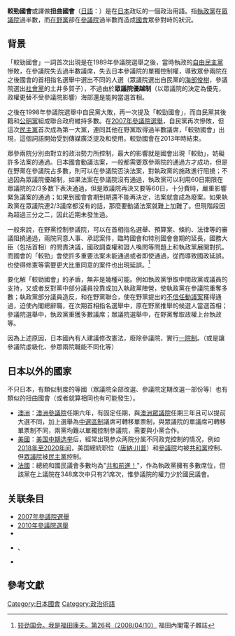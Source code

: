 {{refimprove|time=2016-04-15T06:04:18+00:00}}
{{japanese|japanese=ねじれ国会|kana=ねじれこっかい|romaji=Nejire kokkai}}
'''較勁國會'''或譯做'''扭曲國會'''（[[日語|日語]]：{{lang|ja|'''ねじれ国会'''}}）是在[[日本|日本]]政坛的一個政治用語。指[[執政黨|執政黨]]在[[眾議院_(日本)|眾議院]]過半數，而[[在野黨|在野黨]]卻在[[參議院_(日本)|參議院]]過半數而造成[[國會_(日本)|國會]]眾參對峙的狀況。

== 背景 ==
「較勁國會」一詞首次出現是在1989年參議院選舉之後，當時執政的[[自由民主黨_(日本)|自由民主黨]]慘敗，在參議院失去過半數議席，失去日本參議院的單獨控制權，導致眾參兩院在之後國會的首相指名選舉中選出不同的人選（眾議院選出自民黨的[[海部俊樹|海部俊樹]]，參議院選出[[日本社會黨|社會黨]]的土井多賀子），不過由於'''眾議院優越制'''（以眾議院的決定為優先，政權更替不受參議院影響）海部還是能夠當選首相。

之後在1998年參議院選舉中自民黨大敗，再一次提及「較勁國會」，而自民黨其後籍和[[公明黨|公明黨]]組成聯合政府維持多數。在[[第21屆日本參議院議員通常選舉|2007年參議院選舉]]，自民黨再次慘敗，但這次[[民主黨_(日本)|民主黨]]首次成為第一大黨，連同其他在野黨取得過半數議席，「較勁國會」出現，這個詞語開始受到傳媒廣泛提及和使用。較勁國會在2013年時結束。

眾參兩院分別由對立的政治勢力所控制，最大的影響就是國會出現「較勁」，妨礙許多法案的通過。日本國會動議法案，一般都需要眾參兩院的通過方才成功，但是在野黨在參議院占多數，則可以在參議院否決法案，對執政黨的施政進行阻撓；不過因為眾議院優越制，如果法案在參議院沒有通過，執政黨可以利用60日期限在眾議院的2/3多数下表決通過，但是眾議院再決又要等60日，十分費時，嚴重影響緊急議案的通過；如果到國會會期到期還不能再決定，法案就會成為廢案。如果執政黨在眾議院連2/3議席都沒有的話，那麼要動議法案就難上加難了。但現階段因為超過三分之二，因此近期未發生過。

一般來說，在野黨控制參議院，可以在首相指名選舉、預算案、條約、法律等的審議阻撓通過，兩院同意人事、承認案件，臨時國會和特別國會會期的延長，國務大臣（包括首相）的問責決議，國政調查權和證人喚問等問題上和執政黨展開對抗。而國會的「較勁」會使許多重要法案未能通過或者即使通過，從而導致國政延誤。也使得修憲等需要更大比重同意的案件也出現延誤。<ref>[http://202.232.190.90/foreign/m-magazine/backnumber_ch/2008/0410.html 较劲国会。我是福田康夫。第26号（2008/04/10）]{{dead link|date=2018年4月 |bot=InternetArchiveBot |fix-attempted=yes }} 福田內閣電子雜誌</ref>

要化解「較勁國會」的矛盾，無非是幾種可能。例如執政黨爭取中間政黨或議員的支持，又或者反對黨中部分議員投靠或加入執政黨陣營，使執政黨在參議院重奪多數；執政黨部分議員造反，和在野黨聯合，使在野黨提出的[[不信任動議|不信任動議案]]獲得通過，迫使內閣總辭職，在次期首相指名選舉中，原在野黨推舉的候選人當選首相；參議院選舉中，執政黨重獲多數議席；眾議院選舉中，在野黨奪取政權上台執政等。

因為上述原因，日本國內有人建議修改憲法，廢除參議院，實行[[一院制|一院制]]。（或是讓參議院虛級化、參眾兩院職能不同化等）

== 日本以外的國家 ==
不只日本，有類似制度的等國（眾議院全部改選、參議院定期改選一部份等）也有類似的扭曲國會（或者就算相同也有可能發生）。

* [[澳洲|澳洲]]：[[澳洲參議院|澳洲參議院]]任期六年，有固定任期，與[[澳洲眾議院|澳洲眾議院]]任期三年且可以提前大選不同，加上選舉為[[中選區制|中選區制]]議席可轉移單票制，與眾議院的單議席可轉移單票制不同，兩黨均難以單獨控制參議院，需要與小黨合作。
* [[美國|美國]]：[[美国中期选举|美国中期选举]]后，經常出現参众两院分属不同政党控制的情况，例如[[第116届美国国会|2018年至2020年间]]，美国總統职位（[[唐納·川普|唐納·川普]]）和[[美国参议院|參議院]]均被[[共和黨_(美國)|共和黨]]控制、但[[美國眾議院|眾議院]]被[[民主黨_(美國)|民主黨]]控制。
* [[法國|法國]]：總統和國民議會多數均為"[[共和前進！|共和前進！]]"，作為執政黨擁有多數席位，但該黨在上議院在348席次中只有21席次，惟參議院的權力少於國民議會。

==关联条目==
*[[第21屆日本參議院議員通常選舉|2007年參議院選舉]]
*[[第22屆日本參議院議員通常選舉|2010年參議院選舉]]
*{{tsl|ja|伯仲国会|伯仲國會}}
*{{tsl|ja|眾議院優越制|眾議院優越制}}、{{tsl|ja|眾議院再議決|眾議院再議決}}
*{{tsl|ja|兩院協議會|兩院協議會}}

==參考文獻==
{{reflist}}
[[Category:日本國會|Category:日本國會]]
[[Category:政治術語|Category:政治術語]]